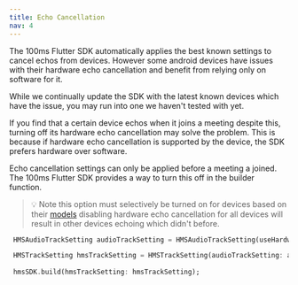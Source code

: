 ```yaml
---
title: Echo Cancellation
nav: 4
---
```


The 100ms Flutter SDK automatically applies the best known settings to cancel echos from devices. However some android devices have issues with their hardware echo cancellation and benefit from relying only on software for it.

While we continually update the SDK with the latest known devices which have the issue, you may run into one we haven't tested with yet.

If you find that a certain device echos when it joins a meeting despite this, turning off its hardware echo cancellation may solve the problem. This is because if hardware echo cancellation is supported by the device, the SDK prefers hardware over software.

Echo cancellation settings can only be applied before a meeting a joined. The 100ms Flutter SDK provides a way to turn this off in the builder function.

> 💡 Note this option must selectively be turned on for devices based on their [models](https://developer.android.com/reference/android/os/Build) disabling hardware echo cancellation for all devices will result in other devices echoing which didn't before.


```dart
 HMSAudioTrackSetting audioTrackSetting = HMSAudioTrackSetting(useHardwareAcousticEchoCanceler:true);

 HMSTrackSetting hmsTrackSetting = HMSTrackSetting(audioTrackSetting: audioTrackSetting);
 
 hmsSDK.build(hmsTrackSetting: hmsTrackSetting);
```
